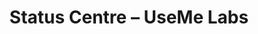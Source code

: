 ﻿---
title: "Status Centre – UseMe Labs"
description: "Realtime status for UseMe Labs services and planned maintenance."
layout: "page"
hero:
  eyebrow: "Status"
  headline: "Service status updates"
  subheadline: "Track availability, planned maintenance and incident summaries."
sections:
  - id: "current"
    heading: "Current status"
    body: |
      All systems operational. If you notice an issue, email support@usemelabs.com.
  - id: "history"
    heading: "Incident history"
    body: |
      Public incident log will appear here. No incidents recorded yet.
  - id: "maintenance"
    heading: "Scheduled maintenance"
    body: |
      Future maintenance windows will be announced 72 hours in advance.
---
